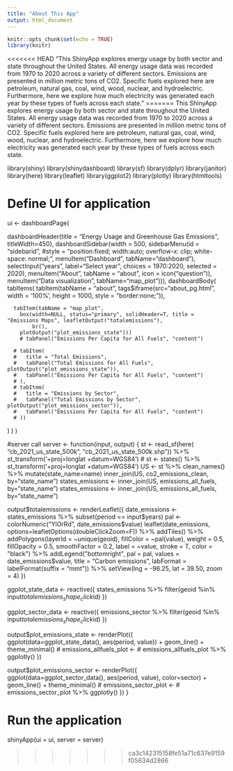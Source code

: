 ```yaml
---
title: "About This App"
output: html_document
---
```


```r
knitr::opts_chunk$set(echo = TRUE)
library(knitr)
```

<<<<<<< HEAD
 "This ShinyApp explores energy usage by both sector and state throughout the United States. All energy usage data was recorded from 1970 to 2020 across a variety of different sectors. Emissions are presented in million metric tons of CO2. Specific fuels explored here are petroleum, natural gas, coal, wind, wood, nuclear, and hydroelectric. Furthermore, here we explore how much electricity was generated each year by these types of fuels across each state."
=======
This ShinyApp explores energy usage by both sector and state throughout the United States. All energy usage data was recorded from 1970 to 2020 across a variety of different sectors. Emissions are presented in million metric tons of CO2. Specific fuels explored here are petroleum, natural gas, coal, wind, wood, nuclear, and hydroelectric. Furthermore, here we explore how much electricity was generated each year by these types of fuels across each state.
 
 library(shiny)
library(shinydashboard)
library(sf)
library(dplyr)
library(janitor)
library(here)
library(leaflet)
library(ggplot2)
library(plotly)
library(htmltools)


# Define UI for application
ui <- dashboardPage(

  dashboardHeader(title  = "Energy Usage and Greenhouse Gas Emissions", titleWidth=450),
  dashboardSidebar(width = 500,
                   sidebarMenu(id = "sidebarid",
                               #style = "position:fixed; width:auto; overflow-x: clip; white-space: normal;",
                               menuItem("Dashboard", tabName="dashboard"),
                               selectInput("years", label="Select year", choices = 1970:2020, selected = 2020),
                               menuItem("About", tabName = "about", icon = icon("question")),
                               menuItem("Data visualization", tabName="map_plot"))),
  dashboardBody(
    tabItems(
      tabItem(tabName = "about",
                tags$iframe(src="about_pg.html", width = '100%',  height = 1000,  style = "border:none;")),

      tabItem(tabName = "map_plot",
        box(width=NULL, status="primary", solidHeader=T, title = "Emissions Maps", leafletOutput("totalemissions"),
            br(),
        plotOutput("plot_emissions_state")))
        # tabPanel("Emissions Per Capita for All Fuels", "content")

      # tabItem(
      #   title = "Total Emissions",
      #   tabPanel("Total Emissions for All Fuels", plotOutput("plot_emissions_state")),
      #   tabPanel("Emissions Per Capita for All Fuels", "content")
      # ),
      # tabItem(
      #   title = "Emissions by Sector",
      #   tabPanel("Total Emissions by Sector", plotOutput("plot_emissions_sector")),
      #   tabPanel("Emissions Per Capita for All Fuels", "content")
      # ))
  )
  )
)

#server call
server <- function(input, output) {
st <- read_sf(here( "cb_2021_us_state_500k", "cb_2021_us_state_500k.shp")) %>%
  st_transform('+proj=longlat +datum=WGS84')
 # st <- states() %>% st_transform('+proj=longlat +datum=WGS84')
  US <-  st %>%
    clean_names() %>%
    mutate(state_name=name)
  inner_join(US, co2_emissions_clean, by="state_name")
  states_emissions <- inner_join(US, emissions_all_fuels, by="state_name")
  states_emissions <- inner_join(US, emissions_all_fuels, by="state_name")
  
  
  output$totalemissions <- renderLeaflet({
    date_emissions <-  states_emissions %>% subset(period == input$years)
    pal <- colorNumeric("YlOrRd", date_emissions$value)
   leaflet(date_emissions, options=leafletOptions(doubleClickZoom=F)) %>%
      addTiles() %>%
      addPolygons(layerId = ~unique(geoid),
                  fillColor = ~pal(value),
                  weight = 0.5,
                  fillOpacity = 0.5,
                  smoothFactor = 0.2,
                  label = ~value,
                  stroke = T, color = "black") %>%
     addLegend("bottomright", pal = pal, values = date_emissions$value,
               title = "Carbon emissions", labFormat = labelFormat(suffix = "mmt")) %>%
      setView(lng = -96.25, lat = 39.50, zoom = 4)
  })
  
  ggplot_state_data <- reactive({
   states_emissions %>% filter(geoid %in% input$totalemissions_shape_click$id)
  })
  
  ggplot_sector_data <- reactive({
    emissions_sector %>% filter(geoid %in% input$totalemissions_shape_click$id)
  })

  output$plot_emissions_state <- renderPlot({
  ggplot(data=ggplot_state_data(), aes(period, value)) + geom_line() + theme_minimal()
  # emissions_allfuels_plot <- 
  # emissions_allfuels_plot %>% ggplotly()
  })

  output$plot_emissions_sector <- renderPlot({
    ggplot(data=ggplot_sector_data(), aes(period, value), color=sector) + geom_line() + theme_minimal()
    # emissions_sector_plot <- 
    # emissions_sector_plot %>% ggplotly()
  })
  }


# Run the application 
shinyApp(ui = ui, server = server)

>>>>>>> ca3c142315158fe51a71c637e9159f05634d2866
